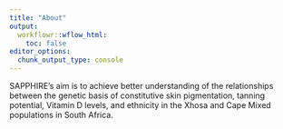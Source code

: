```yaml
---
title: "About"
output:
  workflowr::wflow_html:
    toc: false
editor_options:
  chunk_output_type: console
---
```


SAPPHIRE's aim is to achieve better understanding of the relationships between the genetic basis of constitutive skin pigmentation, tanning potential, Vitamin D levels, and ethnicity in the Xhosa and Cape Mixed populations in South Africa. 
